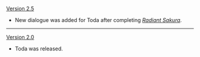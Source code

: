 {{Change History/Header}}
[[Version 2.5]]
* New dialogue was added for Toda after completing ''[[Radiant Sakura]]''.
----
[[Version 2.0]]
* Toda was released.